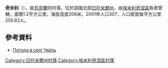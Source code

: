 {{coord|50|55|50|N|27|54|37|E|scale:30000|display=title}}

'''奇米利'''（{{lang-uk|Чміль}}），是[[烏克蘭|烏克蘭]]的村落，位於該國北部[[日托米爾州|日托米爾州]]，由[[埃米利奇涅區|埃米利奇涅區]]負責管轄，面積1.2平方公里，海拔高度206米，2001年人口307，人口密度每平方公里255.83人。

==參考資料==
* [http://weather.in.ua/ua/zhitomirskaja/28461 Погода в селі Чміль]{{Wayback|url=http://weather.in.ua/ua/zhitomirskaja/28461 |date=20160305085023 }}

{{DEFAULTSORT:Чміль (село)}}
[[Category:日托米爾州村落|Category:日托米爾州村落]]
[[Category:埃米利奇涅區村落|Category:埃米利奇涅區村落]]


{{Zhytomyr-geo-stub}}